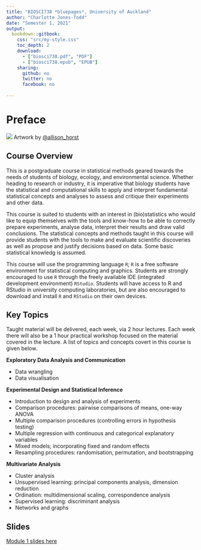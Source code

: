 ```yaml
--- 
title: "BIOSCI738 *bluepages*, University of Auckland"
author: "Charlotte Jones-Todd"
date: "Semester 1, 2021"
output: 
  bookdown::gitbook:
    css: "src/my-style.css"
    toc_depth: 2
    download:
      - ["biosci738.pdf", "PDF"]
      - ["biosci738.epub", "EPUB"]
    sharing:
      github: no
      twitter: no
      facebook: no
  
---
```



# Preface {-}

![](https://raw.githubusercontent.com/allisonhorst/stats-illustrations/master/other-stats-artwork/debugging.jpg)
Artwork by [\@allison_horst](https://github.com/allisonhorst/)

## Course Overview

This is a postgraduate course in statistical methods geared towards the needs of students of biology, ecology, and environmental science. Whether heading to research or industry, it is imperative that biology students have the statistical and computational skills to apply and interpret fundamental statistical concepts and analyses to assess and critique their experiments and other data.

This course is suited to students with an interest in (bio)statistics who would like to equip themselves with the tools and know-how to be able to correctly prepare experiments, analyse data, interpret their results and draw valid conclusions. The statistical concepts and methods taught in this course will provide students with the tools to make and evaluate scientific discoveries as well as propose and justify decisions based on data. Some basic statistical knowledg is assumed. 

This course will use the programming language `R`; `R` is a free software environment for statistical computing and graphics. Students are strongly encouraged to use `R` through the freely available IDE (integrated development environment) `RStudio`. Students will have access to R and RStudio in university computing laboratories, but are also encouraged to download and install `R` and `RStudio` on their own devices.


## Key Topics

Taught material will be delivered, each week, via 2 hour lectures. Each week there will also be a 1 hour practical  workshop focused on the material covered in the lecture. A list of topics and concepts covert in this course is given below.

**Exploratory Data Analysis and Communication**

+ Data wrangling 
+ Data visualisation

**Experimental Design and Statistical Inference**

+ Introduction to design and analysis of experiments
+ Comparison procedures: pairwise comparisons of means, one-way ANOVA
+ Multiple comparison procedures (controlling errors in hypothesis testing) 
+ Multiple regression with continuous and categorical explanatory variables
+ Mixed models; incorporating fixed and random effects
+ Resampling procedures: randomisation, permutation, and bootstrapping

**Multivariate Analysis**

+ Cluster analysis
+ Unsupervised learning: principal components analysis, dimension reduction
+ Ordination: multidimensional scaling, correspondence analysis
+ Supervised learning: discriminant  analysis
+ Networks and graphs

## Slides

[Module 1 slides here](https://biosci738module1.netlify.app/)
